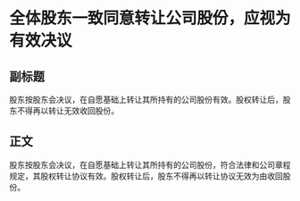 # 全体股东一致同意转让公司股份，应视为有效决议
## 副标题
股东按股东会决议，在自愿基础上转让其所持有的公司股份有效。股权转让后，股东不得再以转让无效收回股份。
## 正文
股东按股东会决议，在自愿基础上转让其所持有的公司股份，符合法律和公司章程规定，其股权转让协议有效。股权转让后，股东不得再以转让协议无效为由收回股份。